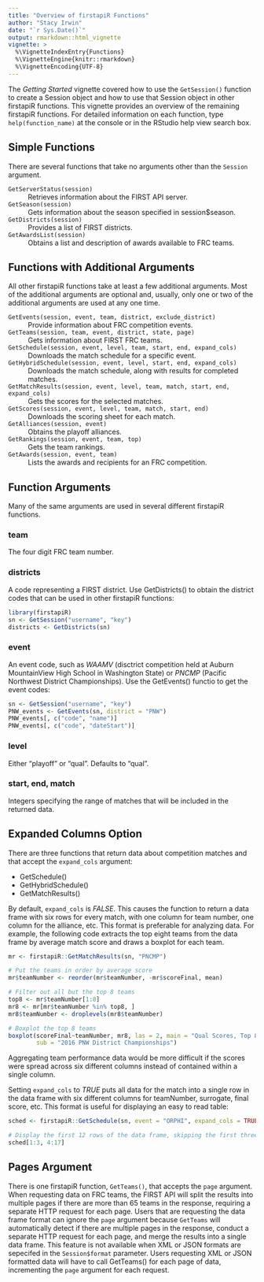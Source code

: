 ```yaml
---
title: "Overview of firstapiR Functions"
author: "Stacy Irwin"
date: "`r Sys.Date()`"
output: rmarkdown::html_vignette
vignette: >
  %\VignetteIndexEntry{Functions}
  %\VignetteEngine{knitr::rmarkdown}
  %\VignetteEncoding{UTF-8}
---
```


The _Getting Started_ vignette covered how to use the `GetSession()` function
to create a Session object and how to use that Session object in other
firstapiR functions. This vignette provides an overview of the remaining
firstapiR functions. For detailed information on each function, type
`help(function_name)` at the console or in the RStudio help view search box.


## Simple Functions

There are several functions that take no arguments other than the `Session`
argument.

`GetServerStatus(session)`
  ~ Retrieves information about the FIRST API server.
  
`GetSeason(session)`
  ~ Gets information about the season specified in session$season.

`GetDistricts(session)`
  ~ Provides a list of FIRST districts.
  
`GetAwardsList(session)`
  ~ Obtains a list and description of awards available to FRC teams.
  
  
## Functions with Additional Arguments

All other firstapiR functions take at least a few additional arguments. Most of 
the additional arguments are optional and, usually, only one or two of the
additional arguments are used at any one time.

`GetEvents(session, event, team, district, exclude_district)`
  ~ Provide information about FRC competition events.
  
`GetTeams(session, team, event, district, state, page)`
  ~ Gets information about FIRST FRC teams.
  
`GetSchedule(session, event, level, team, start, end, expand_cols)`
  ~ Downloads the match schedule for a specific event.
  
`GetHybridSchedule(session, event, level, start, end, expand_cols)`
  ~ Downloads the match schedule, along with results for completed matches.
  
`GetMatchResults(session, event, level, team, match, start, end, expand_cols)`
  ~ Gets the scores for the selected matches.
  
`GetScores(session, event, level, team, match, start, end)`
  ~ Downloads the scoring sheet for each match.
  
`GetAlliances(session, event)`
  ~ Obtains the playoff alliances.
  
`GetRankings(session, event, team, top)`
  ~ Gets the team rankings.
  
`GetAwards(session, event, team)`
  ~ Lists the awards and recipients for an FRC competition.


## Function Arguments

Many of the same arguments are used in several different firstapiR functions.

### team

The four digit FRC team number. 

### districts

A code representing a FIRST district. Use GetDistricts() to obtain the district
codes that can be used in other firstapiR functions:

``` r
library(firstapiR)
sn <- GetSession("username", "key")
districts <- GetDistricts(sn)
```

### event

An event code, such as _WAAMV_ (disctrict competition held at Auburn MountainView
High School in Washington State) or _PNCMP_ (Pacific Northwest District
Championships). Use the GetEvents() functio to get the event codes:

``` r
sn <- GetSession("username", "key")
PNW_events <- GetEvents(sn, district = "PNW")
PNW_events[, c("code", "name")]
PNW_events[, c("code", "dateStart")]
```

### level

Either "playoff" or "qual". Defaults to "qual".

### start, end, match

Integers specifying the range of matches that will be included in the returned
data.


## Expanded Columns Option

There are three functions that return data about competition matches and that
accept the `expand_cols` argument:

* GetSchedule()
* GetHybridSchedule()
* GetMatchResults()

By default, `expand_cols` is _FALSE_. This causes the function to return a data 
frame with six rows for every match, with one column for team number, one column
for the alliance, etc. This format is preferable for analyzing data. For
example, the following code extracts the top eight teams from the data frame by
average match score and draws a boxplot for each team.

``` r
mr <- firstapiR::GetMatchResults(sn, "PNCMP")

# Put the teams in order by average score
mr$teamNumber <- reorder(mr$teamNumber, -mr$scoreFinal, mean)

# Filter out all but the top 8 teams
top8 <- mr$teamNumber[1:8]
mr8 <- mr[mr$teamNumber %in% top8, ]
mr8$teamNumber <- droplevels(mr8$teamNumber)

# Boxplot the top 8 teams
boxplot(scoreFinal~teamNumber, mr8, las = 2, main = "Qual Scores, Top 8 Teams",
        sub = "2016 PNW District Championships")
```

Aggregating team performance data would be more difficult if the scores were
spread across six different columns instead of contained within a single column.

Setting `expand_cols` to _TRUE_ puts all data for the match into a single row
in the data frame with six different columns for teamNumber, surrogate, final
score, etc. This format is useful for displaying an easy to read table:

``` r
sched <- firstapiR::GetSchedule(sn, event = "ORPHI", expand_cols = TRUE)

# Display the first 12 rows of the data frame, skipping the first three colums
sched[1:3, 4:17]
```

## Pages Argument

There is one firstapiR function, `GetTeams()`, that accepts the `page`
argument. When requesting data on FRC teams, the FIRST API will split the
results into multiple pages if there are more than 65 teams in the response,
requiring a separate HTTP request for each page.
Users that are requesting the data frame format can ignore the `page` argument
because `GetTeams` will automatically detect if there are multiple pages in the
response, conduct a separate HTTP request for each page, and merge the results
into a single data frame. This feature is not available when XML or JSON formats
are sepecifed in the `Session$format` parameter. Users requesting XML or JSON
formatted data will have to call GetTeams() for each page of data, incrementing
the `page` argument for each request.

